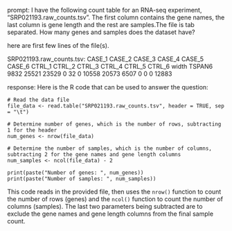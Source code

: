 prompt:
I have the following count table for an RNA-seq experiment, "SRP021193.raw_counts.tsv". The first column contains the gene names, the last column is gene length and the rest are samples.The file is tab separated. How many genes and samples does the dataset have?

here are first few lines of the file(s).

SRP021193.raw_counts.tsv:
CASE_1	CASE_2	CASE_3	CASE_4	CASE_5	CASE_6	CTRL_1	CTRL_2	CTRL_3	CTRL_4	CTRL_5	CTRL_6	width
TSPAN6	9832	25521	23529	0	32	0	10558	20573	6507	0	0	0	12883


response:
Here is the R code that can be used to answer the question:

```
# Read the data file
file_data <- read.table("SRP021193.raw_counts.tsv", header = TRUE, sep = "\t")

# Determine number of genes, which is the number of rows, subtracting 1 for the header 
num_genes <- nrow(file_data)

# Determine the number of samples, which is the number of columns, subtracting 2 for the gene names and gene length columns
num_samples <- ncol(file_data) - 2

print(paste("Number of genes: ", num_genes))
print(paste("Number of samples: ", num_samples))
```
This code reads in the provided file, then uses the `nrow()` function to count the number of rows (genes) and the `ncol()` function to count the number of columns (samples). The last two parameters being subtracted are to exclude the gene names and gene length columns from the final sample count.
